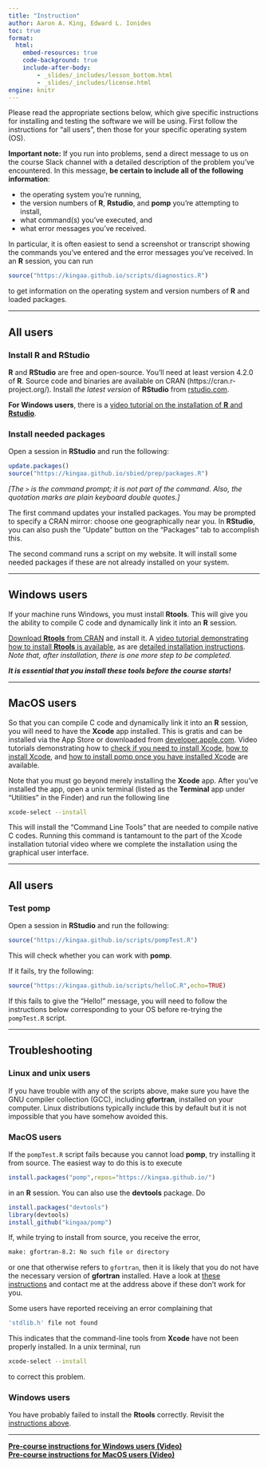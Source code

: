 ```yaml
---
title: "Instruction"
author: Aaron A. King, Edward L. Ionides
toc: true
format:
  html:
    embed-resources: true
    code-background: true
    include-after-body:
        - _slides/_includes/lesson_bottom.html
        - _slides/_includes/license.html
engine: knitr
---
```


```{=html}
<style type="text/css">
div .nb {
    background-color: #ffeca3;
    border-style: solid;
    border-width: 2;
    border-color: #00274c;
    padding: 1em;
}
hr {
    border-width: 3;
    border-color: #00274c;
}
</style>
```
Please read the appropriate sections below, which give specific instructions for installing and testing the software we will be using. First follow the instructions for "all users", then those for your specific operating system (OS).

::: nb
**Important note:** If you run into problems, send a direct message to us on the course Slack channel with a detailed description of the problem you've encountered. In this message, **be certain to include all of the following information**:

-   the operating system you’re running,
-   the version numbers of **R**, **Rstudio**, and **pomp** you’re attempting to install,
-   what command(s) you've executed, and
-   what error messages you've received.

In particular, it is often easiest to send a screenshot or transcript showing the commands you've entered and the error messages you've received. In an **R** session, you can run

```r
source("https://kingaa.github.io/scripts/diagnostics.R")
```

to get information on the operating system and version numbers of **R** and loaded packages.
:::

------------------------------------------------------------------------

## All users

### Install **R** and **RStudio**

**R** and **RStudio** are free and open-source. You’ll need at least version 4.2.0 of **R**. Source code and binaries are available on CRAN (https://cran.r-project.org/). Install *the latest version* of **RStudio** from [rstudio.com](https://www.rstudio.com/products/rstudio/download/).

**For Windows users**, there is a <a href="https://youtu.be/n6mnN3lGj4s" target="_blank">video tutorial on the installation of **R** and **Rstudio**</a>.

### Install needed packages

Open a session in **RStudio** and run the following:

```r
update.packages()
source("https://kingaa.github.io/sbied/prep/packages.R")
```

*\[The `>` is the command prompt; it is not part of the command. Also, the quotation marks are plain keyboard double quotes.\]*

The first command updates your installed packages. You may be prompted to specify a CRAN mirror: choose one geographically near you. In **RStudio**, you can also push the "Update" button on the "Packages" tab to accomplish this.

The second command runs a script on my website. It will install some needed packages if these are not already installed on your system.

------------------------------------------------------------------------

## Windows users {#windows-users}

If your machine runs Windows, you must install **Rtools**. This will give you the ability to compile C code and dynamically link it into an **R** session.

[Download **Rtools** from CRAN](https://cran.r-project.org/bin/windows/Rtools/) and install it. A <a href="https://youtu.be/lmIhiT_QsPE" target="_blank">video tutorial demonstrating how to install **Rtools** is available</a>, as are [detailed installation instructions](https://cran.r-project.org/bin/windows/Rtools/). *Note that, after installation, there is one more step to be completed.*

***It is essential that you install these tools before the course starts!***

------------------------------------------------------------------------

## MacOS users

So that you can compile C code and dynamically link it into an **R** session, you will need to have the **Xcode** app installed. This is gratis and can be installed via the App Store or downloaded from [developer.apple.com](https://developer.apple.com/download/). Video tutorials demonstrating how to [check if you need to install Xcode](https://youtu.be/j0kqPpMecp4), [how to install Xcode](https://youtu.be/aryEseip6Mk), and [how to install pomp once you have installed Xcode](https://youtu.be/ikvJcN3Zi2w) are available.

Note that you must go beyond merely installing the **Xcode** app. After you've installed the app, open a unix terminal (listed as the **Terminal** app under "Utilities" in the Finder) and run the following line

```bash
xcode-select --install
```

This will install the "Command Line Tools" that are needed to compile native C codes. Running this command is tantamount to the part of the Xcode installation tutorial video where we complete the installation using the graphical user interface.

------------------------------------------------------------------------

## All users

### Test **pomp**

Open a session in **RStudio** and run the following:

```r
source("https://kingaa.github.io/scripts/pompTest.R")
```

This will check whether you can work with **pomp**.

If it fails, try the following:

```r
source("https://kingaa.github.io/scripts/helloC.R",echo=TRUE)
```

If this fails to give the "Hello!" message, you will need to follow the instructions below corresponding to your OS before re-trying the `pompTest.R` script.

------------------------------------------------------------------------

## Troubleshooting

### Linux and unix users

If you have trouble with any of the scripts above, make sure you have the GNU compiler collection (GCC), including **gfortran**, installed on your computer. Linux distributions typically include this by default but it is not impossible that you have somehow avoided this.

### MacOS users

If the `pompTest.R` script fails because you cannot load **pomp**, try installing it from source. The easiest way to do this is to execute

```r
install.packages("pomp",repos="https://kingaa.github.io/")
```

in an **R** session. You can also use the **devtools** package. Do

```r
install.packages("devtools")
library(devtools)
install_github("kingaa/pomp")
```

If, while trying to install from source, you receive the error,

```bash
make: gfortran-8.2: No such file or directory
```

or one that otherwise refers to `gfortran`, then it is likely that you do not have the necessary version of **gfortran** installed. Have a look at [these instructions](https://mac.r-project.org/tools/) and contact me at the address above if these don’t work for you.

Some users have reported receiving an error complaining that

```bash
'stdlib.h' file not found
```

This indicates that the command-line tools from **Xcode** have not been properly installed. In a unix terminal, run

```bash
xcode-select --install
```

to correct this problem.

### Windows users

You have probably failed to install the **Rtools** correctly. Revisit the [instructions above](#windows-users).

------------------------------------------------------------------------

[**Pre-course instructions for Windows users (Video)**](https://www.youtube.com/playlist?list=PLluGwj6FGt2R3iM5CAEfIIof5dQfHVRgz)\
[**Pre-course instructions for MacOS users (Video)**](https://www.youtube.com/playlist?list=PLluGwj6FGt2S8GmrOF3s68LlsWoTRmuMQ)
